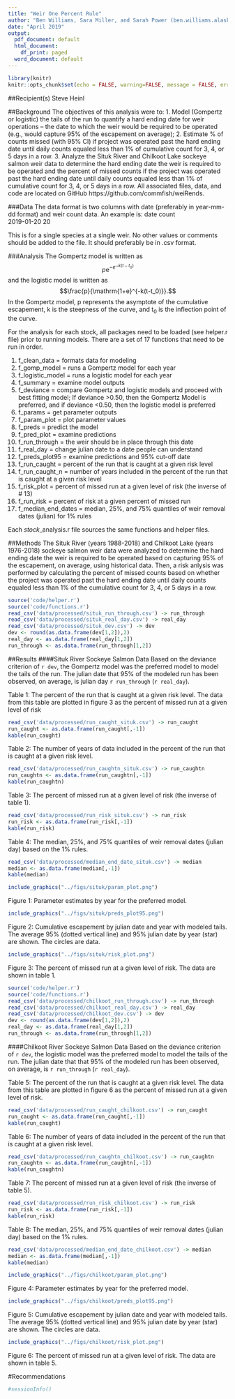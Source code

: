 ```yaml
---
title: "Weir One Percent Rule"
author: "Ben Williams, Sara Miller, and Sarah Power (ben.williams.alaska.gov)"
date: "April 2019"
output:
  pdf_document: default
  html_document:
    df_print: paged
  word_document: default
---
```

```r
library(knitr)
knitr::opts_chunk$set(echo = FALSE, warning=FALSE, message = FALSE, error=FALSE)
```

##Recipient(s)
Steve Heinl

##Background
The objectives of this analysis were to:  1.  Model (Gompertz or logistic) the tails of the run to quantify a hard ending date for weir operations – the date to which the weir would be required to be operated (e.g., would capture 95% of the escapement on average);  2. Estimate % of counts missed (with 95% CI) if project was operated past the hard ending date until daily counts equaled less than 1% of cumulative count for 3, 4, or 5 days in a row.  3. Analyze the Situk River and Chilkoot Lake sockeye salmon weir data to determine the hard ending date the weir is required to be operated and the percent of missed counts if the project was operated past the hard ending date until daily counts equaled less than 1% of cumulative count for 3, 4, or 5 days in a row. All associated files, data, and code are located on GitHub https://github.com/commfish/weiRends.

###Data
The data format is two columns with date (preferably in year-mm-dd format) and weir count data. An example is:
date       count  
2019-01-20  20

This is for a single species at a single weir. No other values or comments should be 
added to the file. It should preferably be in .csv format. 

###Analysis
The Gompertz model is written as $$p\mathrm{e}^{{-e}^{-k(t-t_0)}}$$ and the logistic model is written as $$\frac{p}{\mathrm{1+e}^{-k(t-t_0)}}.$$ 
In the Gompertz model, p represents the asymptote of the cumulative escapement, k is the steepness of the curve, and t~0~ is the inflection point of the curve. 


For the analysis for each stock, all packages need to be loaded (see helper.r file) prior to running models. There are a set of 17 functions that need to be run in order.

1. f_clean_data = formats data for modeling
2. f_gomp_model = runs a Gompertz model for each year
3. f_logistic_model = runs a logistic model for each year
4. f_summary = examine model outputs
5. f_deviance = compare Gompertz and logistic models and proceed with best fitting model; If deviance >0.50, then the Gompertz Model is preferred, and if deviance <0.50, then the logistic model is preferred
6. f_params = get parameter outputs 
7. f_param_plot = plot parameter values 
8. f_preds = predict the model
9. f_pred_plot = examine predictions
10. f_run_through = the weir should be in place through this date
11. f_real_day = change julian date to a date people can understand
12. f_preds_plot95 = examine predictions and 95% cut-off date
13. f_run_caught = percent of the run that is caught at a given risk level
14. f_run_caught_n = number of years included in the percent of the run that is caught at a given risk level
15. f_risk_plot = percent of missed run at a given level of risk (the inverse of # 13)
16. f_run_risk = percent of risk at a given percent of missed run
17. f_median_end_dates = median, 25%, and 75% quantiles of weir removal dates (julian) for 1% rules

Each *stock*_analysis.r file sources the same functions and helper files.

##Methods
The Situk River (years 1988-2018) and Chilkoot Lake (years 1976-2018) sockeye salmon weir data were analyzed to determine the hard ending date the weir is required to be operated based on capturing 95% of the escapement, on average, using historical data. Then, a risk anlysis was performed by calculating the percent of missed counts based on whether the project was operated past the hard ending date until daily counts equaled less than 1% of the cumulative count for 3, 4, or 5 days in a row. 

```r
source('code/helper.r')
source('code/functions.r')
read_csv('data/processed/situk_run_through.csv') -> run_through
read_csv('data/processed/situk_real_day.csv') -> real_day
read_csv('data/processed/situk_dev.csv') -> dev
dev <- round(as.data.frame(dev[1,2]),2)
real_day <- as.data.frame(real_day[1,2])
run_through <- as.data.frame(run_through[1,2])
```


##Results
####Situk River Sockeye Salmon Data
Based on the deviance criterion of `r dev`, the Gompertz model was the preferred model to model the tails of the run. The julian date that 95% of the modeled run has been observed, on average, is julian day `r run_through` (`r real_day`).

Table 1: The percent of the run that is caught at a given risk level. The data from this table are plotted in figure 3 as the percent of missed run at a given level of risk
```r
read_csv('data/processed/run_caught_situk.csv') -> run_caught
run_caught <- as.data.frame(run_caught[,-1])
kable(run_caught)
```

Table 2: The number of years of data included in the percent of the run that is caught at a given risk level. 
```r
read_csv('data/processed/run_caughtn_situk.csv') -> run_caughtn
run_caughtn <- as.data.frame(run_caughtn[,-1])
kable(run_caughtn)
```

Table 3: The percent of missed run at a given level of risk (the inverse of table 1). 
```r
read_csv('data/processed/run_risk_situk.csv') -> run_risk
run_risk <- as.data.frame(run_risk[,-1])
kable(run_risk)
```

Table 4: The median, 25%, and 75% quantiles of weir removal dates (julian day) based on the 1% rules.
```r
read_csv('data/processed/median_end_date_situk.csv') -> median
median <- as.data.frame(median[,-1])
kable(median)
```

```r
include_graphics("../figs/situk/param_plot.png")
```

Figure 1: Parameter estimates by year for the preferred model. 
\pagebreak

```r
include_graphics("../figs/situk/preds_plot95.png")
```

Figure 2: Cumulative escapement by julian date and year with modeled tails. The average 95% (dotted vertical line) and 95% julian date by year (star) are shown. The circles are data.  
\pagebreak

```r
include_graphics("../figs/situk/risk_plot.png")
```

Figure 3: The percent of missed run at a given level of risk. The data are shown in table 1.
  \pagebreak

```r
source('code/helper.r')
source('code/functions.r')
read_csv('data/processed/chilkoot_run_through.csv') -> run_through
read_csv('data/processed/chilkoot_real_day.csv') -> real_day
read_csv('data/processed/chilkoot_dev.csv') -> dev
dev <- round(as.data.frame(dev[1,2]),2)
real_day <- as.data.frame(real_day[1,2])
run_through <- as.data.frame(run_through[1,2])
```

####Chilkoot River Sockeye Salmon Data
Based on the deviance criterion of `r dev`, the logistic model was the preferred model to model the tails of the run. The julian date that that 95% of the modeled run has been observed, on average, is `r run_through` (`r real_day`).

Table 5: The percent of the run that is caught at a given risk level. The data from this table are plotted in figure 6 as the percent of missed run at a given level of risk.
```r
read_csv('data/processed/run_caught_chilkoot.csv') -> run_caught
run_caught <- as.data.frame(run_caught[,-1])
kable(run_caught)
```

Table 6: The number of years of data included in the percent of the run that is caught at a given risk level. 
```r
read_csv('data/processed/run_caughtn_chilkoot.csv') -> run_caughtn
run_caughtn <- as.data.frame(run_caughtn[,-1])
kable(run_caughtn)
```

Table 7: The percent of missed run at a given level of risk (the inverse of table 5). 
```r
read_csv('data/processed/run_risk_chilkoot.csv') -> run_risk
run_risk <- as.data.frame(run_risk[,-1])
kable(run_risk)
```

Table 8: The median, 25%, and 75% quantiles of weir removal dates (julian day) based on the 1% rules.
```r
read_csv('data/processed/median_end_date_chilkoot.csv') -> median
median <- as.data.frame(median[,-1])
kable(median)
```

```r
include_graphics("../figs/chilkoot/param_plot.png")
```

Figure 4: Parameter estimates by year for the preferred model. 
\pagebreak

```r
include_graphics("../figs/chilkoot/preds_plot95.png")
```

Figure 5: Cumulative escapement by julian date and year with modeled tails. The average 95% (dotted vertical line) and 95% julian date by year (star) are shown. The circles are data.  
\pagebreak

```r
include_graphics("../figs/chilkoot/risk_plot.png")
```

Figure 6: The percent of missed run at a given level of risk. The data are shown in table 5.
  \pagebreak

  
#Recommendations
  
  
  
  \pagebreak
```r
#sessionInfo()
```
